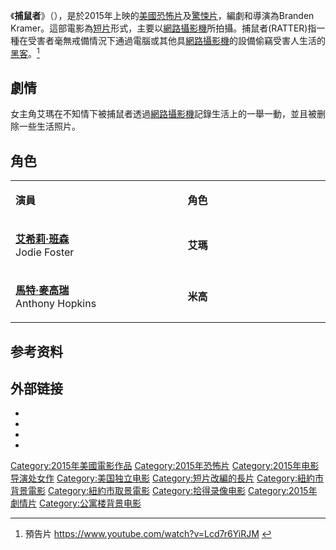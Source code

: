 {{multiple issues|
{{copyedit|time=2016-01-28T11:03:03+00:00}}
{{expand|time=2016-01-28T11:03:03+00:00}}
{{refimprove|time=2016-01-28T11:03:03+00:00}}
}}
{{Infobox Film
| name           = 捕鼠者
| original_name  = ''RATTER''
| image          = <!-- 檔案不存在 Ratter Poster.jpg ，可從英文維基百科取得 -->
| caption        = 電影海報
| director       = Branden Kramer
| producer       = {{Plainlist|
* David Bausch
* Ben Browning
*Jamie H. Zelermyer}}
| writer         = {{Plainlist|
* Branden Kramer}}
| starring       = {{Plainlist|
* [[艾希莉·班森|艾希莉·班森]]
* 馬特·麥高瑞
* [[Rebecca_Naomi_Jones|Rebecca Naomi Jones]]
* Kalli Vernoff
* Michael William Freeman}}
| released       = 首映2015年1月24日 [[辛丹斯電影節|辛丹斯電影節]] 公映2016年3月1日
| runtime        = 80 分鐘
| country        = [[美國|美國]] 
| language       = 英語
| budget         = $1,000,000
}}

《'''捕鼠者'''》（{{lang-en|Ratter}}），是於2015年上映的[[美國電影|美國]][[恐怖片|恐怖片]]及[[驚悚片|驚悚片]]，編劇和導演為Branden Kramer。這部電影為[[短片|短片]]形式，主要以[[網路攝影機|網路攝影機]]所拍攝。捕鼠者(RATTER)指一種在受害者毫無戒備情況下通過電腦或其他具[[網路攝影機|網路攝影機]]的設備偷竊受害人生活的[[黑客|黑客]]。<ref name=bws>預告片 https://www.youtube.com/watch?v=Lcd7r6YiRJM {{Wayback|url=https://www.youtube.com/watch?v=Lcd7r6YiRJM |date=20201119165532 }}</ref>

== 劇情 ==
女主角艾瑪在不知情下被捕鼠者透過[[網路攝影機|網路攝影機]]記錄生活上的一舉一動，並且被删除一些生活照片。


== 角色 ==
{|class="wikitable" width="50%" style="font-size:82%;"
|- style="background:black; color:orange" align=center
|style="width:3%"|'''演員'''
|style="width:3%"|'''角色'''

|-align=left
|'''[[艾希莉·班森|艾希莉·班森]]'''<br/>Jodie Foster||'''艾瑪'''

|-align=left
|'''[[馬特·麥高瑞|馬特·麥高瑞]]'''<br/>Anthony Hopkins||'''米高'''

|}

== 参考资料 ==
{{reflist}}

== 外部链接 ==
* {{IMDb title}}
* {{AllMovie title}}
* {{rotten-tomatoes}}
* {{metacritic film}}

[[Category:2015年美國電影作品|Category:2015年美國電影作品]]
[[Category:2015年恐怖片|Category:2015年恐怖片]]
[[Category:2015年电影导演处女作|Category:2015年电影导演处女作]]
[[Category:美国独立电影|Category:美国独立电影]]
[[Category:短片改編的長片|Category:短片改編的長片]]
[[Category:紐約市背景電影|Category:紐約市背景電影]]
[[Category:紐約市取景電影|Category:紐約市取景電影]]
[[Category:拾得录像电影|Category:拾得录像电影]]
[[Category:2015年劇情片|Category:2015年劇情片]]
[[Category:公寓楼背景电影|Category:公寓楼背景电影]]